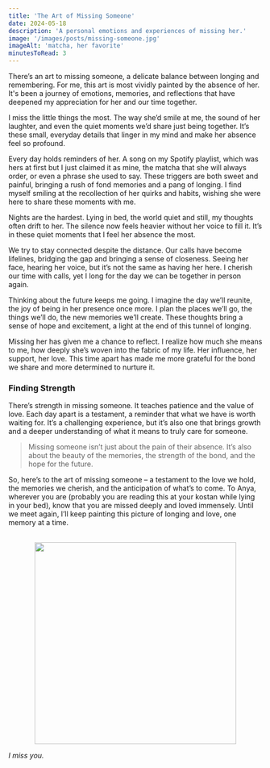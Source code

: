 ```yaml
---
title: 'The Art of Missing Someone'
date: 2024-05-18
description: 'A personal emotions and experiences of missing her.'
image: '/images/posts/missing-someone.jpg'
imageAlt: 'matcha, her favorite'
minutesToRead: 3
---
```


There’s an art to missing someone, a delicate balance between longing and remembering. For me, this art is most vividly painted by the absence of her. It's been a journey of emotions, memories, and reflections that have deepened my appreciation for her and our time together.

I miss the little things the most. The way she’d smile at me, the sound of her laughter, and even the quiet moments we’d share just being together. It’s these small, everyday details that linger in my mind and make her absence feel so profound.

Every day holds reminders of her. A song on my Spotify playlist, which was hers at first but I just claimed it as mine, the matcha that she will always order, or even a phrase she used to say. These triggers are both sweet and painful, bringing a rush of fond memories and a pang of longing. I find myself smiling at the recollection of her quirks and habits, wishing she were here to share these moments with me.

Nights are the hardest. Lying in bed, the world quiet and still, my thoughts often drift to her. The silence now feels heavier without her voice to fill it. It’s in these quiet moments that I feel her absence the most.

We try to stay connected despite the distance. Our calls have become lifelines, bridging the gap and bringing a sense of closeness. Seeing her face, hearing her voice, but it’s not the same as having her here. I cherish our time with calls, yet I long for the day we can be together in person again.

Thinking about the future keeps me going. I imagine the day we’ll reunite, the joy of being in her presence once more. I plan the places we’ll go, the things we’ll do, the new memories we’ll create. These thoughts bring a sense of hope and excitement, a light at the end of this tunnel of longing.

Missing her has given me a chance to reflect. I realize how much she means to me, how deeply she’s woven into the fabric of my life. Her influence, her support, her love. This time apart has made me more grateful for the bond we share and more determined to nurture it.

### Finding Strength

There’s strength in missing someone. It teaches patience and the value of love. Each day apart is a testament, a reminder that what we have is worth waiting for. It’s a challenging experience, but it’s also one that brings growth and a deeper understanding of what it means to truly care for someone.

> Missing someone isn’t just about the pain of their absence. It’s also about the beauty of the memories, the strength of the bond, and the hope for the future.

So, here’s to the art of missing someone – a testament to the love we hold, the memories we cherish, and the anticipation of what’s to come. To Anya, wherever you are (probably you are reading this at your kostan while lying in your bed), know that you are missed deeply and loved immensely. Until we meet again, I’ll keep painting this picture of longing and love, one memory at a time.

<br />

<center>
  <img src="/images/posts/missing-anya.jpg" width="400px" height="400px" />
</center>

_I miss you._

